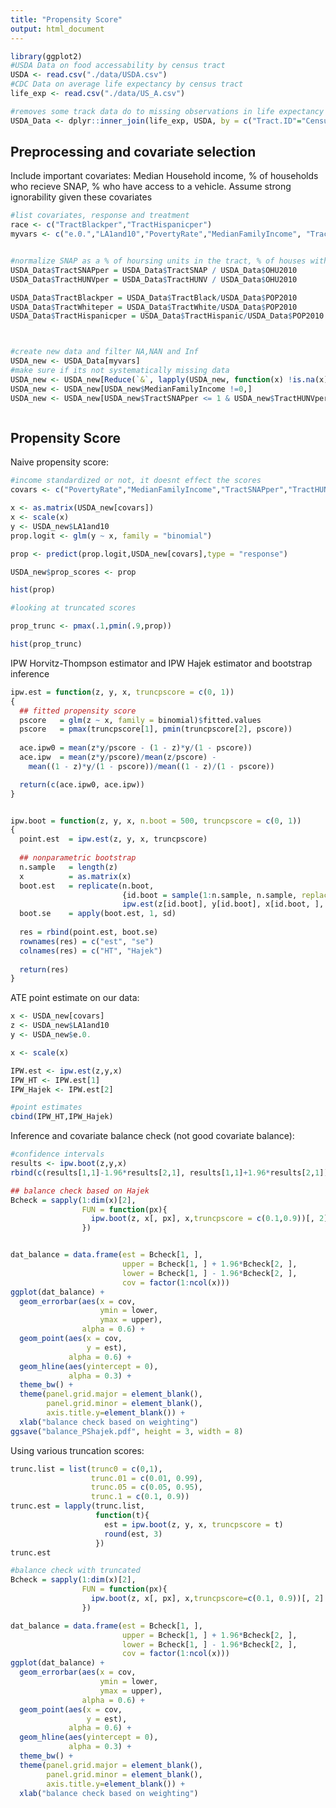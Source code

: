 ```yaml
---
title: "Propensity Score"
output: html_document
---
```

```r
library(ggplot2)
#USDA Data on food accessability by census tract
USDA <- read.csv("./data/USDA.csv")
#CDC Data on average life expectancy by census tract
life_exp <- read.csv("./data/US_A.csv")

#removes some track data do to missing observations in life expectancy data, 74,000 rows to 65000 rows
USDA_Data <- dplyr::inner_join(life_exp, USDA, by = c("Tract.ID"="CensusTract") )

```

## Preprocessing and covariate selection

Include important covariates: Median Household income, % of households who recieve SNAP, % who have access to a vehicle. Assume strong ignorability given these covariates

```r
#list covariates, response and treatment
race <- c("TractBlackper","TractHispanicper")
myvars <- c("e.0.","LA1and10","PovertyRate","MedianFamilyIncome", "TractSNAPper","Urban","TractHUNVper",race)


#normalize SNAP as a % of hoursing units in the tract, % of houses with no vehicle in the tract and % of each race in tract
USDA_Data$TractSNAPper = USDA_Data$TractSNAP / USDA_Data$OHU2010
USDA_Data$TractHUNVper = USDA_Data$TractHUNV / USDA_Data$OHU2010

USDA_Data$TractBlackper = USDA_Data$TractBlack/USDA_Data$POP2010
USDA_Data$TractWhiteper = USDA_Data$TractWhite/USDA_Data$POP2010
USDA_Data$TractHispanicper = USDA_Data$TractHispanic/USDA_Data$POP2010



#create new data and filter NA,NAN and Inf
USDA_new <- USDA_Data[myvars]
#make sure if its not systematically missing data
USDA_new <- USDA_new[Reduce(`&`, lapply(USDA_new, function(x) !is.na(x)  & is.finite(x))),]
USDA_new <- USDA_new[USDA_new$MedianFamilyIncome !=0,]
USDA_new <- USDA_new[USDA_new$TractSNAPper <= 1 & USDA_new$TractHUNVper <= 1,]



```


## Propensity Score

Naive propensity score:

```r
#income standardized or not, it doesnt effect the scores
covars <- c("PovertyRate","MedianFamilyIncome","TractSNAPper","TractHUNVper","Urban",race)

x <- as.matrix(USDA_new[covars])
x <- scale(x)
y <- USDA_new$LA1and10
prop.logit <- glm(y ~ x, family = "binomial")

prop <- predict(prop.logit,USDA_new[covars],type = "response")

USDA_new$prop_scores <- prop

hist(prop)

#looking at truncated scores

prop_trunc <- pmax(.1,pmin(.9,prop))

hist(prop_trunc)
```

IPW Horvitz-Thompson estimator and IPW Hajek estimator and bootstrap inference

```r

ipw.est = function(z, y, x, truncpscore = c(0, 1))
{
  ## fitted propensity score
  pscore   = glm(z ~ x, family = binomial)$fitted.values
  pscore   = pmax(truncpscore[1], pmin(truncpscore[2], pscore))
  
  ace.ipw0 = mean(z*y/pscore - (1 - z)*y/(1 - pscore))
  ace.ipw  = mean(z*y/pscore)/mean(z/pscore) - 
    mean((1 - z)*y/(1 - pscore))/mean((1 - z)/(1 - pscore))

  return(c(ace.ipw0, ace.ipw))     
}


ipw.boot = function(z, y, x, n.boot = 500, truncpscore = c(0, 1))
{
  point.est  = ipw.est(z, y, x, truncpscore)
  
  ## nonparametric bootstrap
  n.sample   = length(z)
  x          = as.matrix(x)
  boot.est   = replicate(n.boot, 
                         {id.boot = sample(1:n.sample, n.sample, replace = TRUE)
                         ipw.est(z[id.boot], y[id.boot], x[id.boot, ], truncpscore)})
  boot.se    = apply(boot.est, 1, sd)
  
  res = rbind(point.est, boot.se)
  rownames(res) = c("est", "se")
  colnames(res) = c("HT", "Hajek")
  
  return(res)
}

```


ATE point estimate on our data:

```r


x <- USDA_new[covars]
z <- USDA_new$LA1and10
y <- USDA_new$e.0.

x <- scale(x)

IPW.est <- ipw.est(z,y,x)
IPW_HT <- IPW.est[1]
IPW_Hajek <- IPW.est[2]

#point estimates
cbind(IPW_HT,IPW_Hajek)

```

Inference and covariate balance check (not good covariate balance):

```r
#confidence intervals
results <- ipw.boot(z,y,x)
rbind(c(results[1,1]-1.96*results[2,1], results[1,1]+1.96*results[2,1]),c(results[1,2]-1.96*results[2,2], results[1,2]+1.96*results[2,2]))

## balance check based on Hajek
Bcheck = sapply(1:dim(x)[2],
                FUN = function(px){
                  ipw.boot(z, x[, px], x,truncpscore = c(0.1,0.9))[, 2]
                })


dat_balance = data.frame(est = Bcheck[1, ],
                         upper = Bcheck[1, ] + 1.96*Bcheck[2, ],
                         lower = Bcheck[1, ] - 1.96*Bcheck[2, ],
                         cov = factor(1:ncol(x)))
ggplot(dat_balance) + 
  geom_errorbar(aes(x = cov,
                    ymin = lower,
                    ymax = upper),
                alpha = 0.6) + 
  geom_point(aes(x = cov,
                 y = est),
             alpha = 0.6) +
  geom_hline(aes(yintercept = 0),
             alpha = 0.3) + 
  theme_bw() + 
  theme(panel.grid.major = element_blank(),
        panel.grid.minor = element_blank(),
        axis.title.y=element_blank()) +
  xlab("balance check based on weighting")
ggsave("balance_PShajek.pdf", height = 3, width = 8)
```



Using various truncation scores:

```r

trunc.list = list(trunc0 = c(0,1), 
                  trunc.01 = c(0.01, 0.99), 
                  trunc.05 = c(0.05, 0.95), 
                  trunc.1 = c(0.1, 0.9))
trunc.est = lapply(trunc.list,
                   function(t){
                     est = ipw.boot(z, y, x, truncpscore = t)
                     round(est, 3)
                   })
trunc.est

#balance check with truncated
Bcheck = sapply(1:dim(x)[2],
                FUN = function(px){
                  ipw.boot(z, x[, px], x,truncpscore=c(0.1, 0.9))[, 2]
                })

dat_balance = data.frame(est = Bcheck[1, ],
                         upper = Bcheck[1, ] + 1.96*Bcheck[2, ],
                         lower = Bcheck[1, ] - 1.96*Bcheck[2, ],
                         cov = factor(1:ncol(x)))
ggplot(dat_balance) + 
  geom_errorbar(aes(x = cov,
                    ymin = lower,
                    ymax = upper),
                alpha = 0.6) + 
  geom_point(aes(x = cov,
                 y = est),
             alpha = 0.6) +
  geom_hline(aes(yintercept = 0),
             alpha = 0.3) + 
  theme_bw() + 
  theme(panel.grid.major = element_blank(),
        panel.grid.minor = element_blank(),
        axis.title.y=element_blank()) +
  xlab("balance check based on weighting")

```
